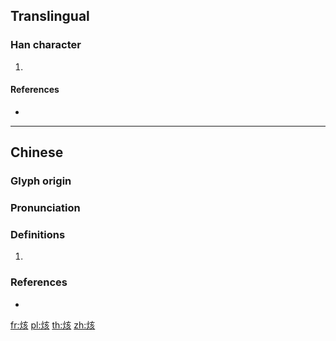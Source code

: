 {{character info/new}}
==Translingual==

===Han character===
{{Han char|rn=86|rad=火|as=06|sn=10|four=90882|canj=FYVO|ids=⿰火亥}}

# {{defn|Han|sort=火06}}

====References====
* {{Han ref|kx=0670.150|dkj=19010|hdz=32200.190|uh=70D7|ud=28887|bh=D271|bd=53873}}

----

==Chinese==
{{zh-forms|alt=炏,炌}}

===Glyph origin===
{{Han etym}}

===Pronunciation===
{{zh-pron
|m=kài
|c=hoi1
|mc=y
|oc=y
|cat=
}}

===Definitions===
{{zh-hanzi}}

# {{rfdef|zh}}

===References===
* {{R:twedu|C06691}}

[[fr:烗]]
[[pl:烗]]
[[th:烗]]
[[zh:烗]]
